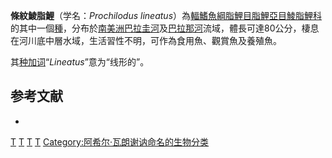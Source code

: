 {{Speciesbox 
| taxon = Prochilodus lineatus
| status = NE
| status_system = IUCN3.1
| authority = [[Achille_Valenciennes|Valenciennes]], 1837
| synonyms = *''Paca lineatus''<br /><small>Valenciennes, 1837</small>
*''Prochilodus scrofa''<br /><small>Steindachner, 1881</small>
*''Prochilodus scrofu''<br /><small>Steindachner, 1881</small>
*''Prochilodus platensis''<br /><small>Holmberg, 1891</small>
}}
'''條紋鯪脂鯉'''（学名：''Prochilodus lineatus''）為[[輻鰭魚綱|輻鰭魚綱]][[脂鯉目|脂鯉目]][[脂鯉亞目|脂鯉亞目]][[鯪脂鯉科|鯪脂鯉科]]的其中一個[[種|種]]，分布於[[南美洲|南美洲]][[巴拉圭河|巴拉圭河]]及[[巴拉那河|巴拉那河]]流域，體長可達80公分，棲息在河川底中層水域，生活習性不明，可作為食用魚、觀賞魚及養殖魚。

其[[种加词|种加词]]“''Lineatus''”意为“线形的”。

==参考文献==
{{refbegin}}
*{{FishBase_species|genus=Prochilodus|species=lineatus |year=2013|month=8}}
{{refend}}
{{Taxonbar|from=Q2702031}}

[[Category:食用魚|T]]
[[Category:觀賞魚|T]]
[[Category:鯪脂鯉屬|T]]
[[Category:1837年描述的魚類|T]]
[[Category:阿希尔·瓦朗谢讷命名的生物分类|Category:阿希尔·瓦朗谢讷命名的生物分类]]


{{魚類小作品}}